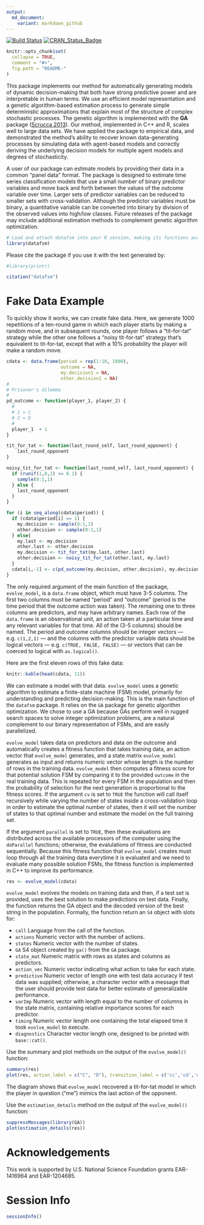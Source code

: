 ```yaml
---
output:
  md_document:
    variant: markdown_github
---
```


<!-- README.md is generated from README.Rmd. Please edit that file -->

[![Build Status](https://travis-ci.org/JohnNay/datafsm.png?branch=master)](https://travis-ci.org/JohnNay/datafsm)
[![CRAN_Status_Badge](http://www.r-pkg.org/badges/version/datafsm)](http://cran.r-project.org/package=datafsm)

```r
knitr::opts_chunk$set(
  collapse = TRUE,
  comment = "#>",
  fig.path = "README-"
)
```

This package implements our method for automatically generating models of dynamic decision-making that both have strong predictive power and are interpretable in human terms. We use an efficient model representation and a genetic algorithm-based estimation process to generate simple deterministic approximations that explain most of the structure of complex stochastic processes. The genetic algorithm is implemented with the **GA** package ([Scrucca 2013](http://www.jstatsoft.org/v53/i04/)). Our method, implemented in C++ and R, scales well to large data sets. We have applied the package to empirical data, and demonstrated the method's ability to recover known data-generating processes by simulating data with agent-based models and correctly deriving the underlying decision models for multiple agent models and degrees of stochasticity.

A user of our package can estimate models by providing their data in a common "panel data" format. The package is designed to estimate time series classification models that use a small number of binary predictor variables and move back and forth between the values of the outcome variable over time. Larger sets of predictor variables can be reduced to smaller sets with cross-validation. Although the predictor variables must be binary, a quantitative variable can be converted into binary by division of the observed values into high/low classes. Future releases of the package may include additional estimation methods to complement genetic algorithm optimization.

```r
# Load and attach datafsm into your R session, making its functions available:
library(datafsm)
```

Please cite the package if you use it with the text generated by:

```r
#library(printr)
```
```r
citation("datafsm")
```

# Fake Data Example

To quickly show it works, we can create fake data. Here, we generate 1000 
repetitions of a ten-round game in which each player starts by making a random
move, and in subsequent rounds, one player follows a "tit-for-tat"
strategy while the other one follows a "noisy tit-for-tat" strategy that's
equivalent to tit-for-tat, except that with a 10% probability the player will
make a random move.

```r
cdata <- data.frame(period = rep(1:10, 1000),
                    outcome = NA,
                    my.decision1 = NA,
                    other.decision1 = NA)
#
# Prisoner's dilemma
#
pd_outcome <- function(player_1, player_2) {
  #
  # 1 = C
  # 2 = D
  #
  player_1  + 1
}

tit_for_tat <- function(last_round_self, last_round_opponent) {
    last_round_opponent
}

noisy_tit_for_tat <- function(last_round_self, last_round_opponent) {
  if (runif(1,0,1) <= 0.1) {
    sample(0:1,1)
  } else {
    last_round_opponent
  }
}

for (i in seq_along(cdata$period)) {
  if (cdata$period[i] == 1) {
    my.decision <- sample(0:1,1)
    other.decision <- sample(0:1,1)
  } else{
    my.last <- my.decision
    other.last <- other.decision
    my.decision <- tit_for_tat(my.last, other.last)
    other.decision <- noisy_tit_for_tat(other.last, my.last)
  }
  cdata[i,-1] <- c(pd_outcome(my.decision, other.decision), my.decision, other.decision)
}
```

The only required argument of the main function of the package, `evolve_model`, is a `data.frame` object, which must have 3-5 columns. The first two columns must be named "period" and "outcome" (period is the time period that the outcome action was taken). The remaining one to three columns are predictors, and may have arbitrary names. Each row of the `data.frame` is an observational unit, an action taken at a particular time and any relevant variables for that time. All of the (3-5 columns) should be named. The period and outcome columns should be integer vectors --- e.g. `c(1,2,1)` --- and the columns with the predictor variable data should be logical vectors --- e.g. `c(TRUE, FALSE, FALSE)` --- or vectors that can be coerced to logical with `as.logical()`.

Here are the first eleven rows of this fake data:

```r
knitr::kable(head(cdata, 11))
```

We can estimate a model with that data. `evolve_model` uses a genetic algorithm to estimate a finite-state machine (FSM) model, primarily for understanding and predicting decision-making. This is the main function of the `datafsm` package. It relies on the `GA` package for genetic algorithm optimization. We chose to use a GA because GAs perform well in rugged search spaces to solve integer optimization problems, are a natural complement to our binary representation of FSMs, and are easily parallelized. 

`evolve_model` takes data on predictors and data on the outcome and automatically creates a fitness function that takes training data, an action vector that `evolve_model` generates, and a state matrix `evolve_model` generates as input and returns numeric vector whose length is the number of rows in the training data. `evolve_model` then computes a fitness score for that potential solution FSM by comparing it to the provided `outcome` in the real training data. This is repeated for every FSM in the population and then the probability of selection for the next generation is proportional to the fitness scores. If the argument `cv` is set to `TRUE` the function will call itself recursively while varying the number of states inside a cross-validation loop in order to estimate the optimal number of states, then it will set the number of states to that optimal number and estimate the model on the full training set.

If the argument `parallel` is set to `TRUE`, then these evaluations are distributed across the available processors of the computer using the `doParallel` functions; otherwise, the evalulations of fitness are conducted sequentially. Because this fitness function that `evolve_model` creates must loop through all the training data everytime it is evaluated and we need to evaluate many possible solution FSMs, the fitness function is implemented in C++ to improve its performance.

```r
res <- evolve_model(cdata)
```

`evolve_model` evolves the models on training data and then, if a test set is provided, uses the best solution to make predictions on test data. Finally, the function returns the GA object and the decoded version of the best string in the population. Formally, the function return an `S4` object with slots for:

* `call` Language from the call of the function.
* `actions` Numeric vector with the number of actions.
* `states` Numeric vector with the number of states.
* `GA` S4 object created by `ga()` from the `GA` package.
* `state_mat` Numeric matrix with rows as states and columns as predictors.
* `action_vec` Numeric vector indicating what action to take for each state.
* `predictive` Numeric vector of length one with test data accuracy if test data was supplied; otherwise, a character vector with a message that the user should provide test data for better estimate of generalizable performance.
* `varImp` Numeric vector with length equal to the number of columns in the state matrix, containing relative importance scores for each predictor.
* `timing` Numeric vector length one containing the total elapsed time it took `evolve_model` to execute.
* `diagnostics` Character vector length one, designed to be printed with `base::cat()`.

Use the summary and plot methods on the output of the `evolve_model()` function:

```r
summary(res)
plot(res, action_label = c("C", "D"), transition_label = c('cc','cd','dc','dd'))
```

The diagram shows that `evolve_model` recovered a tit-for-tat model in which the player in question ("me") mimics the last action of the opponent.

Use the `estimation_details` method on the output of the `evolve_model()` function:

```r
suppressMessages(library(GA))
plot(estimation_details(res))
```

# Acknowledgements

This work is supported by U.S. National Science Foundation grants EAR-1416964 and EAR-1204685.


# Session Info

```r
sessionInfo()
```

